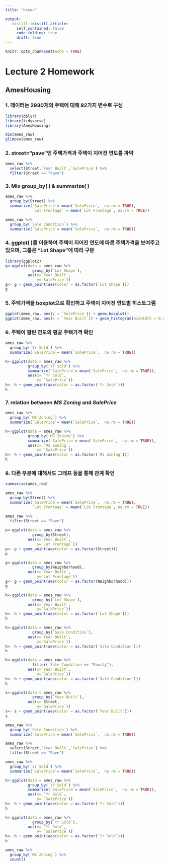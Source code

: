 ```yaml
---
title: "hsson"

output:
   distill::distill_article:
     self_contained: false
     code_folding: true
     draft: true
---
```


     
```r
knitr::opts_chunk$set(echo = TRUE)
```
# Lecture 2 Homework

## AmesHousing
### 1. 데이터는 2930개의 주택에 대해 82가지 변수로 구성
```r
library(dplyr)
library(tidyverse)
library(AmesHousing)

dim(ames_raw)
glimpse(ames_raw)
```
### 2. street="pave"인 주택가격과 주택이 지어진 연도를 파악
```r
ames_raw %>%
  select(Street,`Year Built`,`SalePrice`) %>%
  filter(Street == "Pave") 
```
### 3. Mix group_by( ) & summarize( )
```r
ames_raw %>%
  group_by(Street) %>%
  summarize(`SalePrice`= mean(`SalePrice`,  na.rm = TRUE),
            `Lot Frontage` = mean(`Lot Frontage`, na.rm = TRUE))

ames_raw %>%
  group_by(`Sale Condition`) %>%
  summarize(`SalePrice`= mean(`SalePrice`,  na.rm = TRUE))
```
### 4. ggplot( )를 이용하여 주택이 지어진 연도에 따른 주택가격을 보여주고 있으며, 그룹은 "Lot Shape"에 따라 구분
```r
library(ggplot2)
g<-ggplot(data = ames_raw %>%
            group_by(`Lot Shape`),
          aes(x=`Year Built`,
              y=`SalePrice`))
g<- g + geom_point(aes(color = as.factor(`Lot Shape`)))
g
```
### 5. 주택가격을 boxplot으로 확인하고 주택이 지어진 연도별 히스토그램
```r
ggplot(ames_raw, aes(y = `SalePrice`)) + geom_boxplot()
ggplot(ames_raw, aes(x = `Year Built`)) + geom_histogram(binwidth = 0.5)
```
### 6. 주택이 팔린 연도의 평균 주택가격 확인 
```r
ames_raw %>%
  group_by(`Yr Sold`) %>%
  summarize(`SalePrice`= mean(`SalePrice`,  na.rm = TRUE))

h<-ggplot(data = ames_raw %>%
          group_by(`Yr Sold`) %>%
          summarize(`SalePrice`= mean(`SalePrice`,  na.rm = TRUE)),
          aes(x= `Yr Sold`,
              y= `SalePrice`))
h<- h + geom_point(aes(color = as.factor(`Yr Sold`)))
h
```
### 7. relation between *MS Zoning* and *SalePrice* 
```r
ames_raw %>%
  group_by(`MS Zoning`) %>%
  summarize(`SalePrice`= mean(`SalePrice`,  na.rm = TRUE))

h<-ggplot(data = ames_raw %>%
          group_by(`MS Zoning`) %>%
          summarize(`SalePrice`= mean(`SalePrice`,  na.rm = TRUE)),
          aes(x= `MS Zoning`,
              y= `SalePrice`))
h<- h + geom_point(aes(color = as.factor(`MS Zoning`)))
h
```
### 8. 다른 부분에 대해서도 그래프 등을 통해 관계 확인   
```r
summarise(ames_raw)

ames_raw %>%
  group_by(Street) %>%
  summarize(`SalePrice`= mean(`SalePrice`,  na.rm = TRUE),
            `Lot Frontage` = mean(`Lot Frontage`, na.rm = TRUE))

ames_raw %>%
  filter(Street == "Pave") 
   
p<-ggplot(data = ames_raw %>%
            group_by(Street),
          aes(x=`Year Built`,
              y=`Lot Frontage`))
p<- p + geom_point(aes(color = as.factor(Street)))
p

g<-ggplot(data = ames_raw %>%
            group_by(Neighborhood),
          aes(x=`Year Built`,
              y=`Lot Frontage`))
g<- g + geom_point(aes(color = as.factor(Neighborhood)))
g

h<-ggplot(data = ames_raw %>%
            group_by(`Lot Shape`),
          aes(x=`Year Built`,
              y=`SalePrice`))
h<- h + geom_point(aes(color = as.factor(`Lot Shape`)))
h

h<-ggplot(data = ames_raw %>%
            group_by(`Sale Condition`),
          aes(x=`Year Built`,
              y=`SalePrice`))
h<- h + geom_point(aes(color = as.factor(`Sale Condition`)))
h

h<-ggplot(data = ames_raw %>%
            filter(`Sale Condition`== "Family"),
          aes(x=`Year Built`,
              y=`SalePrice`))
h<- h + geom_point(aes(color = as.factor(`Sale Condition`)))
h

s<-ggplot(data = ames_raw %>%
            group_by(`Year Built`),
          aes(x= Street,
              y=`SalePrice`))
s<- s + geom_point(aes(color = as.factor(`Year Built`)))
s

ames_raw %>%
  group_by(`Sale Condition`) %>%
  summarize(`SalePrice`= mean(`SalePrice`,  na.rm = TRUE))

ames_raw %>%
  select(Street,`Year Built`,`SalePrice`) %>%
  filter(Street == "Pave") 

ames_raw %>%
  group_by(`Yr Sold`) %>%
  summarize(`SalePrice`= mean(`SalePrice`,  na.rm = TRUE))

h<-ggplot(data = ames_raw %>%
          group_by(`Yr Sold`) %>%
          summarize(`SalePrice`= mean(`SalePrice`,  na.rm = TRUE)),
          aes(x= `Yr Sold`,
              y= `SalePrice`))
h<- h + geom_point(aes(color = as.factor(`Yr Sold`)))
h

h<-ggplot(data = ames_raw %>%
            group_by(`Yr Sold`),
          aes(x= `Yr Sold`,
              y= `SalePrice`))
h<- h + geom_point(aes(color = as.factor(`Yr Sold`)))
h

ames_raw %>%
  group_by(`MS Zoning`) %>%
  count()
```